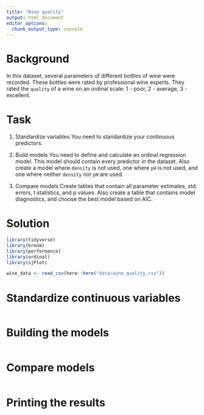 ---
title: "Wine quality"
output: html_document
editor_options: 
  chunk_output_type: console
---

# Background
In this dataset, several parameters of different bottles of wine were recorded. These bottles were rated by professional wine experts. They rated the `quality` of a wine on an ordinal scale: 1 - poor, 2 - average, 3 - excellent.


# Task


1) Standardize variables
You need to standardize your continuous predictors.

2) Build models
You need to define and calculate an ordinal regression model. This model should contain every predictor in the dataset. Also create a model where `density` is not used, one where `pH` is not used, and one where neither `density` nor `pH` are used.

3) Compare models
Create tables that contain all parameter estimates, std. errors, t statistics, and p values.
Also create a table that contains model diagnostics, and choose the best model based on AIC.



# Solution
```{r setup}
library(tidyverse)
library(broom)
library(performance)
library(ordinal)
library(sjPlot)

wine_data <- read_csv(here::here("data/wine_quality.csv"))
```

# Standardize continuous variables

```{r}

```

# Building the models
```{r}

```

# Compare models

```{r}

```

# Printing the results
```{r}

```